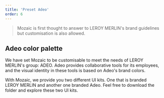 ```yaml
---
title: 'Preset Adeo'
order: 6
---
```


> Mozaic is first thought to answer to LEROY MERLIN's brand guidelines but customisation is also allowed.

## Adeo color palette

We have set Mozaic to be customisable to meet the needs of LEROY MERLIN's group: ADEO.
Adeo provides collaborative tools for its employees, and the visual identity in these tools is based on Adeo's brand colors.

With Mozaic, we provide you two different UI kits. One that is branded LEROY MERLIN and another one branded Adeo. Feel free to download the folder and explore these two UI kits.
